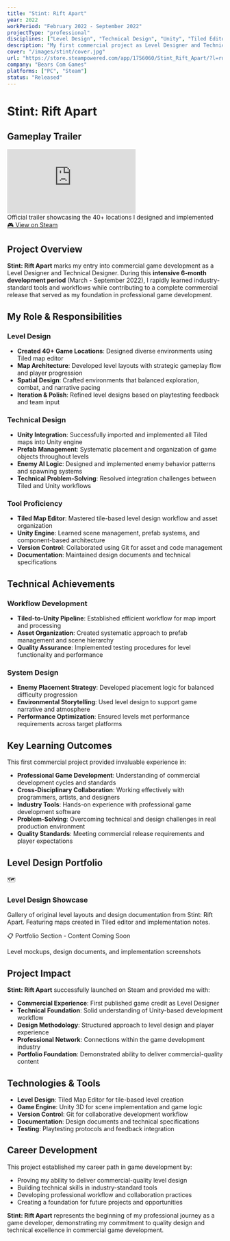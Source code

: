 ```yaml
---
title: "Stint: Rift Apart"
year: 2022
workPeriod: "February 2022 - September 2022"
projectType: "professional"
disciplines: ["Level Design", "Technical Design", "Unity", "Tiled Editor"]
description: "My first commercial project as Level Designer and Technical Designer, creating 40+ locations and implementing enemy AI logic"
cover: "/images/stint/cover.jpg"
url: "https://store.steampowered.com/app/1756060/Stint_Rift_Apart/?l=russian"
company: "Bears Com Games"
platforms: ["PC", "Steam"]
status: "Released"
---
```


# Stint: Rift Apart

## Gameplay Trailer

<div className="my-8">
  <div className="relative aspect-video rounded-lg overflow-hidden bg-black">
    <iframe
      src="https://www.youtube.com/embed/PK6az0Ulsqk"
      title="Stint: Rift Apart - Official Trailer"
      frameBorder="0"
      allow="accelerometer; autoplay; clipboard-write; encrypted-media; gyroscope; picture-in-picture"
      allowFullScreen
      className="w-full h-full"
    ></iframe>
  </div>
  <div className="text-center text-sm opacity-70 mt-3">
    Official trailer showcasing the 40+ locations I designed and implemented
  </div>
</div>

<div className="flex gap-4 justify-center my-6">
  <a 
    href="https://store.steampowered.com/app/1756060/Stint_Rift_Apart/?l=russian" 
    target="_blank" 
    rel="noopener noreferrer" 
    className="px-6 py-3 bg-blue-600 text-white rounded-lg hover:bg-blue-700 transition-colors font-medium"
  >
    🎮 View on Steam
  </a>
</div>

## Project Overview

**Stint: Rift Apart** marks my entry into commercial game development as a Level Designer and Technical Designer. During this **intensive 6-month development period** (March - September 2022), I rapidly learned industry-standard tools and workflows while contributing to a complete commercial release that served as my foundation in professional game development.

## My Role & Responsibilities

### Level Design
- **Created 40+ Game Locations**: Designed diverse environments using Tiled map editor
- **Map Architecture**: Developed level layouts with strategic gameplay flow and player progression
- **Spatial Design**: Crafted environments that balanced exploration, combat, and narrative pacing
- **Iteration & Polish**: Refined level designs based on playtesting feedback and team input

### Technical Design
- **Unity Integration**: Successfully imported and implemented all Tiled maps into Unity engine
- **Prefab Management**: Systematic placement and organization of game objects throughout levels
- **Enemy AI Logic**: Designed and implemented enemy behavior patterns and spawning systems
- **Technical Problem-Solving**: Resolved integration challenges between Tiled and Unity workflows

### Tool Proficiency
- **Tiled Map Editor**: Mastered tile-based level design workflow and asset organization
- **Unity Engine**: Learned scene management, prefab systems, and component-based architecture
- **Version Control**: Collaborated using Git for asset and code management
- **Documentation**: Maintained design documents and technical specifications

## Technical Achievements

### Workflow Development
- **Tiled-to-Unity Pipeline**: Established efficient workflow for map import and processing
- **Asset Organization**: Created systematic approach to prefab management and scene hierarchy
- **Quality Assurance**: Implemented testing procedures for level functionality and performance

### System Design
- **Enemy Placement Strategy**: Developed placement logic for balanced difficulty progression
- **Environmental Storytelling**: Used level design to support game narrative and atmosphere
- **Performance Optimization**: Ensured levels met performance requirements across target platforms

## Key Learning Outcomes

This first commercial project provided invaluable experience in:

- **Professional Game Development**: Understanding of commercial development cycles and standards
- **Cross-Disciplinary Collaboration**: Working effectively with programmers, artists, and designers
- **Industry Tools**: Hands-on experience with professional game development software
- **Problem-Solving**: Overcoming technical and design challenges in real production environment
- **Quality Standards**: Meeting commercial release requirements and player expectations

## Level Design Portfolio

<div className="my-12 p-8 bg-gradient-to-br from-purple-50 to-blue-50 dark:from-purple-900/20 dark:to-blue-900/20 rounded-lg border-2 border-dashed border-purple-200 dark:border-purple-700">
  <div className="text-center">
    <div className="text-6xl mb-4">🗺️</div>
    <h3 className="text-2xl font-bold mb-4 text-purple-700 dark:text-purple-300">Level Design Showcase</h3>
    <p className="text-lg opacity-80 mb-6 max-w-2xl mx-auto">
      Gallery of original level layouts and design documentation from Stint: Rift Apart. 
      Featuring maps created in Tiled editor and implementation notes.
    </p>
    <div className="bg-purple-100 dark:bg-purple-900/30 rounded-lg p-4 inline-block">
      <p className="text-sm font-medium text-purple-700 dark:text-purple-300">
        📋 Portfolio Section - Content Coming Soon
      </p>
      <p className="text-xs opacity-70 mt-1">
        Level mockups, design documents, and implementation screenshots
      </p>
    </div>
  </div>
</div>

## Project Impact

**Stint: Rift Apart** successfully launched on Steam and provided me with:

- **Commercial Experience**: First published game credit as Level Designer
- **Technical Foundation**: Solid understanding of Unity-based development workflow  
- **Design Methodology**: Structured approach to level design and player experience
- **Professional Network**: Connections within the game development industry
- **Portfolio Foundation**: Demonstrated ability to deliver commercial-quality content

## Technologies & Tools

- **Level Design**: Tiled Map Editor for tile-based level creation
- **Game Engine**: Unity 3D for scene implementation and game logic
- **Version Control**: Git for collaborative development workflow
- **Documentation**: Design documents and technical specifications
- **Testing**: Playtesting protocols and feedback integration

## Career Development

This project established my career path in game development by:
- Proving my ability to deliver commercial-quality level design
- Building technical skills in industry-standard tools
- Developing professional workflow and collaboration practices
- Creating a foundation for future projects and opportunities

**Stint: Rift Apart** represents the beginning of my professional journey as a game developer, demonstrating my commitment to quality design and technical excellence in commercial game development.